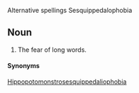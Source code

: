 Alternative spellings
Sesquippedalophobia

== Noun ==

# The fear of long words. 

====Synonyms====
[[Hippopotomonstrosesquippedaliophobia]]